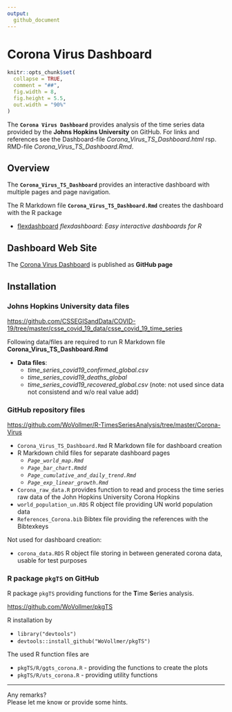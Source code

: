 ```yaml
---
output:
  github_document
---
```


<!-- README.md is generated from README.Rmd. Please edit that file -->

# Corona Virus Dashboard


```r
knitr::opts_chunk$set(
  collapse = TRUE,
  comment = "##",
  fig.width = 8, 
  fig.height = 5.5,
  out.width = "90%"
)

```

The **`Corona Virus Dashboard`** provides analysis of the time series data provided by the **Johns Hopkins University** on GitHub. For links and references see the Dashboard-file *Corona_Virus_TS_Dashboard.html* rsp. RMD-file *Corona_Virus_TS_Dashboard.Rmd*.

## Overview

The **`Corona_Virus_TS_Dashboard`** provides an interactive dashboard with 
multiple pages and page navigation. 

The R Markdown file **`Corona_Virus_TS_Dashboard.Rmd`** creates the 
dashboard with the R package

- [flexdashboard](https://rmarkdown.rstudio.com/flexdashboard/) *flexdashboard: Easy interactive dashboards for R*

## Dashboard Web Site

The [Corona Virus Dashboard](https://wovollmer.github.io/github.io/) 
is published as **GitHub page**

## Installation

### Johns Hopkins University data files

<https://github.com/CSSEGISandData/COVID-19/tree/master/csse_covid_19_data/csse_covid_19_time_series>

Following data/files are required to run R Markdown file
**Corona_Virus_TS_Dashboard.Rmd**

* **Data files**:  
    + *time_series_covid19_confirmed_global.csv* 
    + *time_series_covid19_deaths_global*
    + *time_series_covid19_recovered_global.csv* (note: not used since data not consistend and w/o real value add)
    
### GitHub repository files

<https://github.com/WoVollmer/R-TimesSeriesAnalysis/tree/master/Corona-Virus>

* `Corona_Virus_TS_Dashboard.Rmd` R Markdown file for dashboard creation
* R Markdown child files for separate dashboard pages
    + *`Page_world_map.Rmd`*
    + *`Page_bar_chart.Rmdd`*
    + *`Page_cumulative_and_daily_trend.Rmd`*
    + *`Page_exp_linear_growth.Rmd`*
* `Corona_raw_data.R` provides function to read and process the time series 
raw data of the John Hopkins University Corona Hopkins
* `world_population_un.RDS` R object file providing UN world population data
* `References_Corona.bib` Bibtex file providing the references with the Bibtexkeys

Not used for dashboard creation:

* `corona_data.RDS` R object file storing in between generated corona data, usable
for test purposes

### R package `pkgTS` on GitHub

R package `pkgTS` providing functions for the **T**ime **S**eries analysis.

<https://github.com/WoVollmer/pkgTS>

R installation by

* `library("devtools")`
* `devtools::install_github("WoVollmer/pkgTS")`    

The used R function files are

* `pkgTS/R/ggts_corona.R` - providing the functions to create the plots
* `pkgTS/R/uts_corona.R`  - providing utility functions

----------------------

Any remarks?    
Please let me know or provide some hints.
